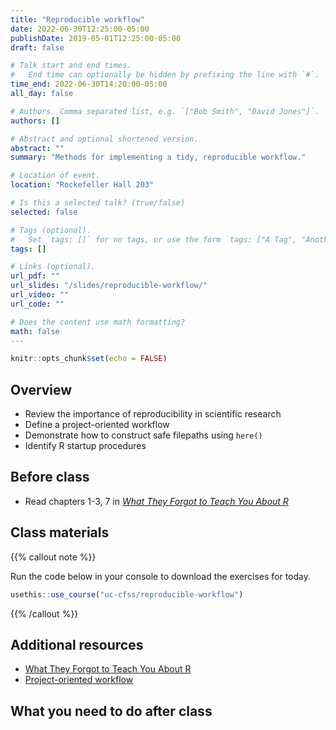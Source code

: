 ```yaml
---
title: "Reproducible workflow"
date: 2022-06-30T12:25:00-05:00
publishDate: 2019-05-01T12:25:00-05:00
draft: false

# Talk start and end times.
#   End time can optionally be hidden by prefixing the line with `#`.
time_end: 2022-06-30T14:20:00-05:00
all_day: false

# Authors. Comma separated list, e.g. `["Bob Smith", "David Jones"]`.
authors: []

# Abstract and optional shortened version.
abstract: ""
summary: "Methods for implementing a tidy, reproducible workflow."

# Location of event.
location: "Rockefeller Hall 203"

# Is this a selected talk? (true/false)
selected: false

# Tags (optional).
#   Set `tags: []` for no tags, or use the form `tags: ["A Tag", "Another Tag"]` for one or more tags.
tags: []

# Links (optional).
url_pdf: ""
url_slides: "/slides/reproducible-workflow/"
url_video: ""
url_code: ""

# Does the content use math formatting?
math: false
---
```


```r
knitr::opts_chunk$set(echo = FALSE)
```

## Overview

* Review the importance of reproducibility in scientific research
* Define a project-oriented workflow
* Demonstrate how to construct safe filepaths using `here()`
* Identify R startup procedures

## Before class

* Read chapters 1-3, 7 in [*What They Forgot to Teach You About R*](https://rstats.wtf/)

## Class materials

{{% callout note %}}

Run the code below in your console to download the exercises for today.

```r
usethis::use_course("uc-cfss/reproducible-workflow")
```

{{% /callout %}}

## Additional resources

* [What They Forgot to Teach You About R](https://rstats.wtf/)
* [Project-oriented workflow](https://www.tidyverse.org/articles/2017/12/workflow-vs-script/)

## What you need to do after class

